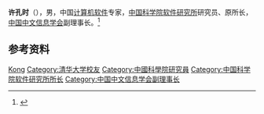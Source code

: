'''许孔时'''（{{bd|？|}}），男，中国[[计算机软件|计算机软件]]专家，[[中国科学院软件研究所|中国科学院软件研究所]]研究员、原所长，[[中国中文信息学会|中国中文信息学会]]副理事长。<ref>{{Cite web|title=历任领导|url=http://www.is.cas.cn/yjsgk/lrld/|accessdate=2021-01-31|work=中国科学院软件研究所|archive-date=2021-02-05|archive-url=https://web.archive.org/web/20210205215721/http://www.is.cas.cn/yjsgk/lrld/|dead-url=no}}</ref>

== 参考资料 ==
{{reflist}}

{{Navboxes 
| title  = 许孔时在[[中国中文信息学会|中国中文信息学会]]的职务
| list1  =
{{中国中文信息学会第一届理事会}}
{{中国中文信息学会第二届理事会}}
}}

{{Authority control}}
{{DEFAULTSORT:Xu许}}
[[Category:许姓|Kong]]
[[Category:清华大学校友|Category:清华大学校友]]
[[Category:中國科學院研究員|Category:中國科學院研究員]]
[[Category:中国科学院软件研究所所长|Category:中国科学院软件研究所所长]]
[[Category:中国中文信息学会副理事长|Category:中国中文信息学会副理事长]]

{{中国人物小作品}}